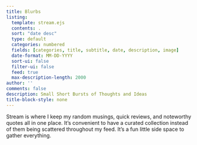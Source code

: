```yaml
---
title: Blurbs
listing:
  template: stream.ejs
  contents: .
  sort: "date desc"
  type: default
  categories: numbered
  fields: [categories, title, subtitle, date, description, image]
  date-format: MM-DD-YYYY
  sort-ui: false
  filter-ui: false
  feed: true
  max-description-length: 2000
author: ''
comments: false
description: Small Short Bursts of Thoughts and Ideas
title-block-style: none
---
```

```{=html}
<script>
for (const div of document.querySelectorAll('.category')) {
  div.classList.add('list-group-item', 'd-flex', 'justify-content-between', 'align-items-center');
}
for (const div of document.querySelectorAll('.quarto-listing-category.category-default')) {
  div.classList.add('list-group');
}

let counts = document.querySelectorAll('.quarto-category-count');
for (let i = 0; i < counts.length; i++) {
  let countText = counts[i].textContent;
  countText = countText.replace(/\(|\)/g, '');
  counts[i].textContent = countText;
  counts[i].classList.add('badge', 'bg-primary', 'rounded-pill');
}
</script>
```
Stream is where I keep my random musings, quick reviews, and noteworthy quotes all in one place. It's convenient to have a curated collection instead of them being scattered throughout my feed. It's a fun little side space to gather everything.
<br/>
